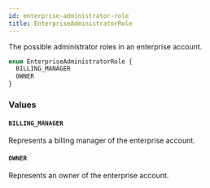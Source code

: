 ```yaml
---
id: enterprise-administrator-role
title: EnterpriseAdministratorRole
---
```


The possible administrator roles in an enterprise account.

```graphql
enum EnterpriseAdministratorRole {
  BILLING_MANAGER
  OWNER
}
```

### Values

#### `BILLING_MANAGER`

Represents a billing manager of the enterprise account.

#### `OWNER`

Represents an owner of the enterprise account.
